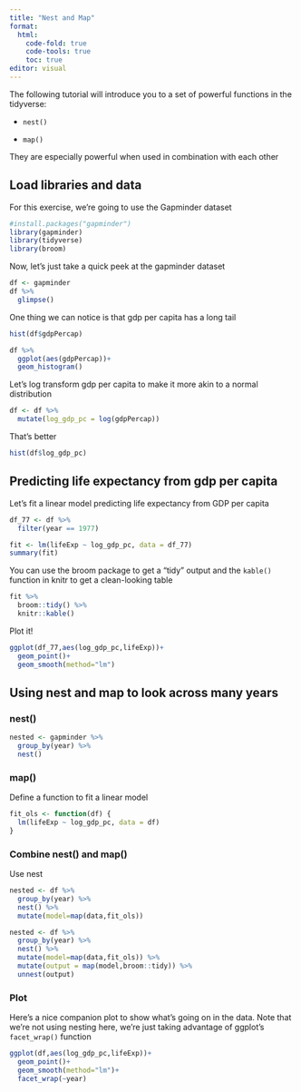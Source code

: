 ```yaml
---
title: "Nest and Map"
format: 
  html:
    code-fold: true
    code-tools: true
    toc: true
editor: visual
---
```


The following tutorial will introduce you to a set of powerful functions in the tidyverse:

-   `nest()`

-   `map()`

They are especially powerful when used in combination with each other

## Load libraries and data

For this exercise, we're going to use the Gapminder dataset

```r
#install.packages("gapminder")
library(gapminder)
library(tidyverse)
library(broom)
```

Now, let's just take a quick peek at the gapminder dataset

```r
df <- gapminder
df %>%
  glimpse()
```

One thing we can notice is that gdp per capita has a long tail

```r
hist(df$gdpPercap)

df %>%
  ggplot(aes(gdpPercap))+
  geom_histogram()
```

Let's log transform gdp per capita to make it more akin to a normal distribution

```r
df <- df %>%
  mutate(log_gdp_pc = log(gdpPercap))
```

That's better

```r
hist(df$log_gdp_pc)
```

## Predicting life expectancy from gdp per capita

Let's fit a linear model predicting life expectancy from GDP per capita

```r
df_77 <- df %>% 
  filter(year == 1977)

fit <- lm(lifeExp ~ log_gdp_pc, data = df_77)
summary(fit)
```

You can use the broom package to get a "tidy" output and the `kable()` function in knitr to get a clean-looking table

```r
fit %>%
  broom::tidy() %>%
  knitr::kable()
```

Plot it!

```r
ggplot(df_77,aes(log_gdp_pc,lifeExp))+
  geom_point()+
  geom_smooth(method="lm")
```

## Using nest and map to look across many years

### nest()

```r
nested <- gapminder %>%
  group_by(year) %>%
  nest()
```

### map()

Define a function to fit a linear model

```r
fit_ols <- function(df) {
  lm(lifeExp ~ log_gdp_pc, data = df)
}
```

### Combine nest() and map()

Use nest

```r
nested <- df %>%
  group_by(year) %>%
  nest() %>%
  mutate(model=map(data,fit_ols))
```

```r
nested <- df %>%
  group_by(year) %>%
  nest() %>%
  mutate(model=map(data,fit_ols)) %>%
  mutate(output = map(model,broom::tidy)) %>%
  unnest(output)
```

### Plot

Here's a nice companion plot to show what's going on in the data. Note that we're not using nesting here, we're just taking advantage of ggplot's `facet_wrap()` function

```r
ggplot(df,aes(log_gdp_pc,lifeExp))+
  geom_point()+
  geom_smooth(method="lm")+
  facet_wrap(~year)
```
